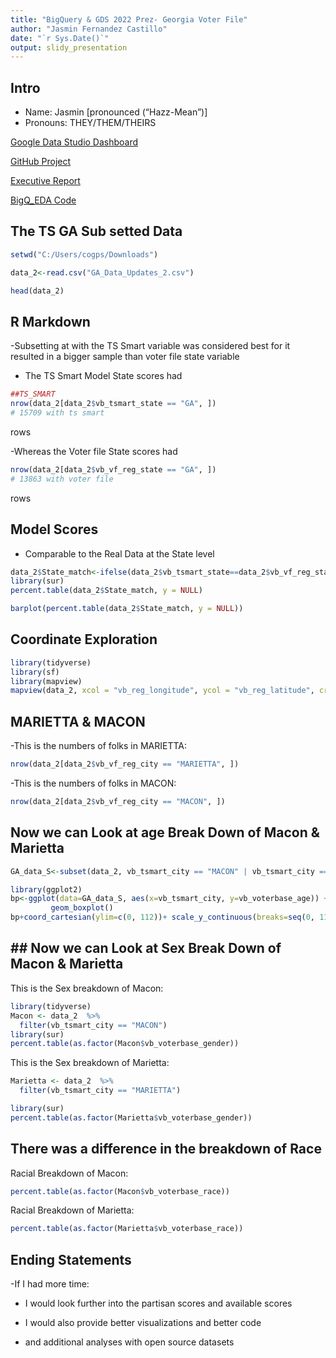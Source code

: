 ---
title: "BigQuery & GDS 2022 Prez- Georgia Voter File"
author: "Jasmin Fernandez Castillo"
date: "`r Sys.Date()`"
output: slidy_presentation
---

## Intro
- Name: Jasmin [pronounced ("Hazz-Mean")]
- Pronouns: THEY/THEM/THEIRS

[Google Data Studio Dashboard](https://datastudio.google.com/s/tEty4BbKfvU)

[GitHub Project](https://github.com/jf2987/Big_Query_Project-)

[Executive Report](https://docs.google.com/document/d/1WXB-zkv5wC3GcfnpDY_AYyB5i6NZ5InH_5wgcFi-QGk/edit?usp=sharing)

[BigQ_EDA Code](https://console.cloud.google.com/bigquery?sq=1056050731331:ed47d7b8df624810bed63ba5dcece4fc)

## The TS GA Sub setted Data

```{r tabsets, echo=FALSE}
setwd("C:/Users/cogps/Downloads")

data_2<-read.csv("GA_Data_Updates_2.csv")

head(data_2)

```

## R Markdown

-Subsetting at with the TS Smart variable was considered best for it resulted in a bigger sample than voter file state variable

- The TS Smart Model State scores had 
```{r , echo=FALSE}
##TS_SMART
nrow(data_2[data_2$vb_tsmart_state == "GA", ])
# 15709 with ts smart
```
rows

-Whereas the Voter file State scores had
```{r , echo=FALSE}
nrow(data_2[data_2$vb_vf_reg_state == "GA", ])
# 13863 with voter file 

```
rows

## Model Scores 
- Comparable to the Real Data at the State level
```{r , echo=FALSE}
data_2$State_match<-ifelse(data_2$vb_tsmart_state==data_2$vb_vf_reg_state,"Match","No_Match")
library(sur)
percent.table(data_2$State_match, y = NULL)

barplot(percent.table(data_2$State_match, y = NULL))

```

## Coordinate Exploration

```{r , echo=FALSE}
library(tidyverse)
library(sf)
library(mapview)
mapview(data_2, xcol = "vb_reg_longitude", ycol = "vb_reg_latitude", crs = 4269, grid = FALSE)


```

## MARIETTA & MACON

-This is the numbers of folks in MARIETTA:
```{r , echo=FALSE}
nrow(data_2[data_2$vb_vf_reg_city == "MARIETTA", ])

```
-This is the numbers of folks in MACON:
```{r , echo=FALSE}
nrow(data_2[data_2$vb_vf_reg_city == "MACON", ])

```

## Now we can Look at age Break Down of Macon & Marietta


```{r , echo=FALSE}
GA_data_S<-subset(data_2, vb_tsmart_city == "MACON" | vb_tsmart_city == "MARIETTA")

library(ggplot2)
bp<-ggplot(data=GA_data_S, aes(x=vb_tsmart_city, y=vb_voterbase_age)) +
         geom_boxplot()
bp+coord_cartesian(ylim=c(0, 112))+ scale_y_continuous(breaks=seq(0, 112, 10)) 


```

## ## Now we can Look at Sex Break Down of Macon & Marietta

This is the Sex breakdown of Macon:
```{r , echo=FALSE}
library(tidyverse)
Macon <- data_2  %>% 
  filter(vb_tsmart_city == "MACON")
library(sur)
percent.table(as.factor(Macon$vb_voterbase_gender))
```

This is the Sex breakdown of Marietta:
```{r , echo=FALSE}
Marietta <- data_2  %>% 
  filter(vb_tsmart_city == "MARIETTA")

library(sur)
percent.table(as.factor(Marietta$vb_voterbase_gender))

```



## There was a difference in the breakdown of Race

Racial Breakdown of Macon:

```{r , echo=FALSE}
percent.table(as.factor(Macon$vb_voterbase_race))
```
Racial Breakdown of Marietta:

```{r , echo=FALSE}
percent.table(as.factor(Marietta$vb_voterbase_race))
```


## Ending Statements

-If I had more time:

- I would look further into the partisan scores and available scores

- I would also provide better visualizations and better code

- and additional analyses with open source datasets